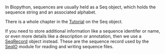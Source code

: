 In Biopython, sequences are usually held as a Seq object, which holds the sequence string and an associated alphabet.

There is a whole chapter in the [http://biopython.org/DIST/docs/tutorial/Tutorial.html Tutorial] on the Seq object.

If you need to store additional information like a sequence identifer or name, or even more details like a description or annotation, then we use a [[SeqRecord]] object instead. These are the sequence record used by the [[SeqIO]] module for reading and writing sequence files.